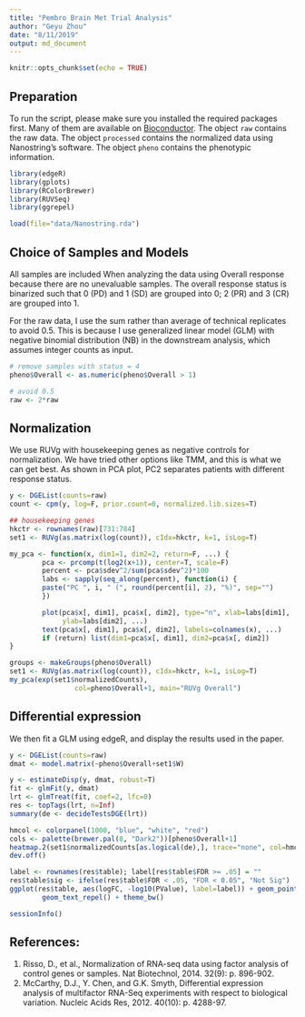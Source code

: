 ---
title: "Pembro Brain Met Trial Analysis"
author: "Geyu Zhou"
date: "8/11/2019"
output: md_document
---

```{r setup, include=FALSE}
knitr::opts_chunk$set(echo = TRUE)
```

## Preparation

To run the script, please make sure you installed the required packages first. Many of them are available on [Bioconductor](https://www.bioconductor.org/install/). The object `raw` contains the raw data. The object `processed` contains the normalized data using Nanostring's software. The object `pheno` contains the phenotypic information. 

```{r, message=F, warning=FALSE}
library(edgeR)
library(gplots)
library(RColorBrewer)
library(RUVSeq)
library(ggrepel)

load(file="data/Nanostring.rda")
```


## Choice of Samples and Models

All samples are included When analyzing the data using Overall response because there are no unevaluable samples. The overall response status is binarized such that 0 (PD) and 1 (SD) are grouped into 0; 2 (PR) and 3 (CR) are grouped into 1.

For the raw data, I use the sum rather than average of technical replicates to avoid 0.5. This is because I use generalized linear model (GLM) with negative binomial distribution (NB) in the downstream analysis, which assumes integer counts as input. 

```{r}
# remove samples with status = 4
pheno$Overall <- as.numeric(pheno$Overall > 1)

# avoid 0.5
raw <- 2*raw
```

## Normalization

We use RUVg with housekeeping genes as negative controls for normalization. We have tried other options like TMM, and this is what we can get best. As shown in PCA plot, PC2 separates patients with different response status.

```{r}
y <- DGEList(counts=raw)
count <- cpm(y, log=F, prior.count=0, normalized.lib.sizes=T)

## housekeeping genes
hkctr <- rownames(raw)[731:784]
set1 <- RUVg(as.matrix(log(count)), cIdx=hkctr, k=1, isLog=T)

my_pca <- function(x, dim1=1, dim2=2, return=F, ...) {
        pca <- prcomp(t(log2(x+1)), center=T, scale=F)
        percent <- pca$sdev^2/sum(pca$sdev^2)*100 
        labs <- sapply(seq_along(percent), function(i) { 
        paste("PC ", i, " (", round(percent[i], 2), "%)", sep="") 
        }) 

        plot(pca$x[, dim1], pca$x[, dim2], type="n", xlab=labs[dim1],
             ylab=labs[dim2], ...)
        text(pca$x[, dim1], pca$x[, dim2], labels=colnames(x), ...)
        if (return) list(dim1=pca$x[, dim1], dim2=pca$x[, dim2])
}

groups <- makeGroups(pheno$Overall)
set1 <- RUVg(as.matrix(log(count)), cIdx=hkctr, k=1, isLog=T)
my_pca(exp(set1$normalizedCounts),
                col=pheno$Overall+1, main="RUVg Overall")
```     

## Differential expression

We then fit a GLM using edgeR, and display the results used in the paper.

```{r}
y <- DGEList(counts=raw)
dmat <- model.matrix(~pheno$Overall+set1$W)

y <- estimateDisp(y, dmat, robust=T)
fit <- glmFit(y, dmat)
lrt <- glmTreat(fit, coef=2, lfc=0)
res <- topTags(lrt, n=Inf)
summary(de <- decideTestsDGE(lrt))

hmcol <- colorpanel(1000, "blue", "white", "red")
cols <- palette(brewer.pal(8, "Dark2"))[pheno$Overall+1]
heatmap.2(set1$normalizedCounts[as.logical(de),], trace="none", col=hmcol, ColSideColors=cols)
dev.off()
```             


```{r}
label <- rownames(res$table); label[res$table$FDR >= .05] = ""
res$table$sig <- ifelse(res$table$FDR < .05, "FDR < 0.05", "Not Sig")
ggplot(res$table, aes(logFC, -log10(PValue), label=label)) + geom_point(aes(col=sig)) + scale_color_manual(values=c("red", "black")) + 
        geom_text_repel() + theme_bw() 
```

```{r}
sessionInfo()
```

## References:
1. Risso, D., et al., Normalization of RNA-seq data using factor analysis of control genes or samples. Nat Biotechnol, 2014. 32(9): p. 896-902.
2. McCarthy, D.J., Y. Chen, and G.K. Smyth, Differential expression analysis of multifactor RNA-Seq experiments with respect to biological variation. Nucleic Acids Res, 2012. 40(10): p. 4288-97.


